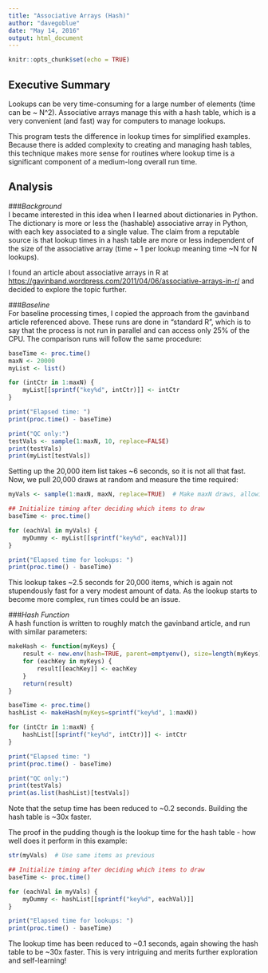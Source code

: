 ```yaml
---
title: "Associative Arrays (Hash)"
author: "davegoblue"
date: "May 14, 2016"
output: html_document
---
```


```r
knitr::opts_chunk$set(echo = TRUE)
```

## Executive Summary  
Lookups can be very time-consuming for a large number of elements (time can be ~ N^2).  Associative arrays manage this with a hash table, which is a very convenient (and fast) way for computers to manage lookups.  
  
This program tests the difference in lookup times for simplified examples.  Because there is added complexity to creating and managing hash tables, this technique makes more sense for routines where lookup time is a significant component of a medium-long overall run time.

## Analysis  
###_Background_  
I became interested in this idea when I learned about dictionaries in Python.  The dictionary is more or less the (hashable) associative array in Python, with each key associated to a single value.  The claim from a reputable source is that lookup times in a hash table are more or less independent of the size of the associative array (time ~ 1 per lookup meaning time ~N for N lookups).  
  
I found an article about associative arrays in R at <https://gavinband.wordpress.com/2011/04/06/associative-arrays-in-r/> and decided to explore the topic further.

###_Baseline_  
For baseline processing times, I copied the approach from the gavinband article referenced above.  These runs are done in "standard R", which is to say that the process is not run in parallel and can access only 25% of the CPU.  The comparison runs will follow the same procedure:  
```r
baseTime <- proc.time()
maxN <- 20000
myList <- list()

for (intCtr in 1:maxN) {
    myList[[sprintf("key%d", intCtr)]] <- intCtr
}

print("Elapsed time: ")
print(proc.time() - baseTime)

print("QC only:")
testVals <- sample(1:maxN, 10, replace=FALSE)
print(testVals)
print(myList[testVals])

```
  
Setting up the 20,000 item list takes ~6 seconds, so it is not all that fast.  Now, we pull 20,000 draws at random and measure the time required:
```r
myVals <- sample(1:maxN, maxN, replace=TRUE)  # Make maxN draws, allowing for replacement

## Initialize timing after deciding which items to draw
baseTime <- proc.time()

for (eachVal in myVals) {
    myDummy <- myList[[sprintf("key%d", eachVal)]]
}

print("Elapsed time for lookups: ")
print(proc.time() - baseTime)

```

This lookup takes ~2.5 seconds for 20,000 items, which is again not stupendously fast for a very modest amount of data.  As the lookup starts to become more complex, run times could be an issue.

###_Hash Function_  
A hash function is written to roughly match the gavinband article, and run with similar parameters:  
```r
makeHash <- function(myKeys) {
    result <- new.env(hash=TRUE, parent=emptyenv(), size=length(myKeys))
    for (eachKey in myKeys) {
        result[[eachKey]] <- eachKey
    }
    return(result)
}

baseTime <- proc.time()
hashList <- makeHash(myKeys=sprintf("key%d", 1:maxN))

for (intCtr in 1:maxN) {
    hashList[[sprintf("key%d", intCtr)]] <- intCtr
}

print("Elapsed time: ")
print(proc.time() - baseTime)

print("QC only:")
print(testVals)
print(as.list(hashList)[testVals])

```
  
Note that the setup time has been reduced to ~0.2 seconds.  Building the hash table is ~30x faster.  
  
The proof in the pudding though is the lookup time for the hash table - how well does it perform in this example:  
```r

str(myVals)  # Use same items as previous

## Initialize timing after deciding which items to draw
baseTime <- proc.time()

for (eachVal in myVals) {
    myDummy <- hashList[[sprintf("key%d", eachVal)]]
}

print("Elapsed time for lookups: ")
print(proc.time() - baseTime)
```

The lookup time has been reduced to ~0.1 seconds, again showing the hash table to be ~30x faster.  This is very intriguing and merits further exploration and self-learning!  
